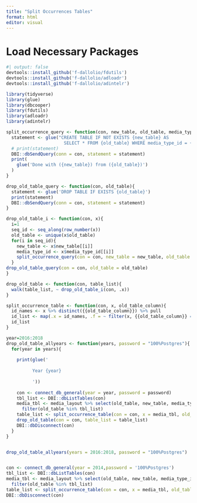 ```yaml
---
title: "Split Occurrences Tables"
format: html
editor: visual
---
```


# Load Necessary Packages

```r
#| output: false
devtools::install_github('f-dallolio/fdutils')
devtools::install_github('f-dallolio/adloadr')
devtools::install_github('f-dallolio/adintelr')

library(tidyverse)
library(glue)
library(dbcooper)
library(fdutils)
library(adloadr)
library(adintelr)
```

```r
split_occurrence_query <- function(con, new_table, old_table, media_type_id){
  statement <- glue("CREATE TABLE IF NOT EXISTS {new_table} AS 
                      SELECT * FROM {old_table} WHERE media_type_id = {media_type_id}")
  # print(statement)
  DBI::dbSendQuery(conn = con, statement = statement)
  print(
    glue('Done with ({new_table}) from ({old_table})')
  )
}

drop_old_table_query <- function(con, old_table){
  statement <- glue('DROP TABLE IF EXISTS {old_table}')
  print(statement)
  DBI::dbSendQuery(conn = con, statement = statement)
}

drop_old_table_i <- function(con, x){
  i=1
  seq_id <- seq_along(row_number(x))
  old_table <- unique(x$old_table)
  for(i in seq_id){
    new_table <- x$new_table[[i]]
    media_type_id <- x$media_type_id[[i]]
    split_occurrence_query(con = con, new_table = new_table, old_table = old_table, media_type_id = media_type_id)
  }
drop_old_table_query(con = con, old_table = old_table)
}

drop_old_table <- function(con, table_list){
  walk(table_list, ~ drop_old_table_i(con, .x))
}

split_occurrence_table <- function(con, x, old_table_column){
  id_names <- x %>% distinct({{old_table_column}}) %>% pull
  id_list <- map(.x = id_names, .f = ~ filter(x, {{old_table_column}} == .x)) %>% set_names(id_names)
  id_list
}

year=2016:2018
drop_old_table_allyears <- function(years, password = "100%Postgres"){
  for(year in years){
    
    print(glue('
          
          Year {year}
          
          '))
    
    con <- connect_db_general(year = year, password = password)
    tbl_list <- DBI::dbListTables(con)
    media_tbl <- media_layout %>% select(old_table, new_table, media_type_id) %>% 
      filter(old_table %in% tbl_list)
    table_list <- split_occurrence_table(con = con, x = media_tbl, old_table_column = old_table)
    drop_old_table(con = con, table_list = table_list)
    DBI::dbDisconnect(con)
  }
}


drop_old_table_allyears(years = 2016:2018, password = "100%Postgres")


con <- connect_db_general(year = 2014,password = '100%Postgres')
tbl_list <- DBI::dbListTables(con)
media_tbl <- media_layout %>% select(old_table, new_table, media_type_id) %>% 
  filter(old_table %in% tbl_list)
table_list <- split_occurrence_table(con = con, x = media_tbl, old_table_column = old_table)
DBI::dbDisconnect(con)

```
